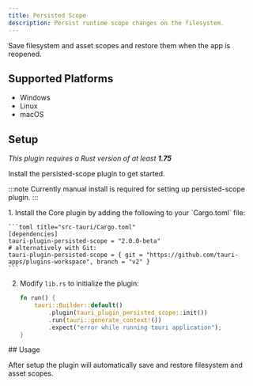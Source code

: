 ```yaml
---
title: Persisted Scope
description: Persist runtime scope changes on the filesystem.
---
```



<PluginLinks plugin="persisted-scope" showJsLinks={false} />

Save filesystem and asset scopes and restore them when the app is reopened.

## Supported Platforms

- Windows
- Linux
- macOS

## Setup

_This plugin requires a Rust version of at least **1.75**_

Install the persisted-scope plugin to get started.

:::note
Currently manual install is required for setting up persisted-scope plugin.
:::

<Steps>
1.  Install the Core plugin by adding the following to your `Cargo.toml` file:

    ```toml title="src-tauri/Cargo.toml"
    [dependencies]
    tauri-plugin-persisted-scope = "2.0.0-beta"
    # alternatively with Git:
    tauri-plugin-persisted-scope = { git = "https://github.com/tauri-apps/plugins-workspace", branch = "v2" }
    ```

2.  Modify `lib.rs` to initialize the plugin:

    ```rust title="src-tauri/src/lib.rs" {3}
    fn run() {
        tauri::Builder::default()
            .plugin(tauri_plugin_persisted_scope::init())
            .run(tauri::generate_context!())
            .expect("error while running tauri application");
    }
    ```
</Steps>
## Usage

After setup the plugin will automatically save and restore filesystem and asset scopes.
